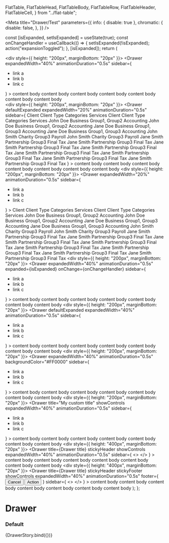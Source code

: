 
  FlatTable,
  FlatTableHead,
  FlatTableBody,
  FlatTableRow,
  FlatTableHeader,
  FlatTableCell,
} from "../flat-table";

<Meta
  title="Drawer/Test"
  parameters={{
    info: { disable: true },
    chromatic: {
      disable: false,
    },
  }}
/>

  const [isExpanded, setIsExpanded] = useState(true);
  const onChangeHandler = useCallback(() => {
    setIsExpanded(!isExpanded);
    action("expansionToggled");
  }, [isExpanded]);
  return (
    <div>
      <div style={{ height: "200px", marginBottom: "20px" }}>
        <Drawer
          expandedWidth="40%"
          animationDuration="0.5s"
          sidebar={
            <ul>
              <li>link a</li>
              <li>link b</li>
              <li>link c</li>
            </ul>
          }
        >
          content body content body content body content body content body
          content body content body
        </Drawer>
      </div>
      <div style={{ height: "200px", marginBottom: "20px" }}>
        <Drawer
          defaultExpanded
          expandedWidth="20%"
          animationDuration="0.5s"
          sidebar={
            <FlatTable>
              <FlatTableHead>
                <FlatTableRow>
                  <FlatTableHeader>Client</FlatTableHeader>
                  <FlatTableHeader>Client Type</FlatTableHeader>
                  <FlatTableHeader>Categories</FlatTableHeader>
                  <FlatTableHeader>Services</FlatTableHeader>
                  <FlatTableHeader>Client</FlatTableHeader>
                  <FlatTableHeader>Client Type</FlatTableHeader>
                  <FlatTableHeader>Categories</FlatTableHeader>
                  <FlatTableHeader>Services</FlatTableHeader>
                </FlatTableRow>
              </FlatTableHead>
              <FlatTableBody>
                <FlatTableRow>
                  <FlatTableCell>John Doe</FlatTableCell>
                  <FlatTableCell>Business</FlatTableCell>
                  <FlatTableCell>Group1, Group2</FlatTableCell>
                  <FlatTableCell>Accounting</FlatTableCell>
                  <FlatTableCell>John Doe</FlatTableCell>
                  <FlatTableCell>Business</FlatTableCell>
                  <FlatTableCell>Group1, Group2</FlatTableCell>
                  <FlatTableCell>Accounting</FlatTableCell>
                </FlatTableRow>
                <FlatTableRow>
                  <FlatTableCell>Jane Doe</FlatTableCell>
                  <FlatTableCell>Business</FlatTableCell>
                  <FlatTableCell>Group1, Group3</FlatTableCell>
                  <FlatTableCell>Accounting</FlatTableCell>
                  <FlatTableCell>Jane Doe</FlatTableCell>
                  <FlatTableCell>Business</FlatTableCell>
                  <FlatTableCell>Group1, Group3</FlatTableCell>
                  <FlatTableCell>Accounting</FlatTableCell>
                </FlatTableRow>
                <FlatTableRow>
                  <FlatTableCell>John Smith</FlatTableCell>
                  <FlatTableCell>Charity</FlatTableCell>
                  <FlatTableCell>Group3</FlatTableCell>
                  <FlatTableCell>Payroll</FlatTableCell>
                  <FlatTableCell>John Smith</FlatTableCell>
                  <FlatTableCell>Charity</FlatTableCell>
                  <FlatTableCell>Group3</FlatTableCell>
                  <FlatTableCell>Payroll</FlatTableCell>
                </FlatTableRow>
                <FlatTableRow>
                  <FlatTableCell>Jane Smith</FlatTableCell>
                  <FlatTableCell>Partnership</FlatTableCell>
                  <FlatTableCell>Group3</FlatTableCell>
                  <FlatTableCell>Final Tax</FlatTableCell>
                  <FlatTableCell>Jane Smith</FlatTableCell>
                  <FlatTableCell>Partnership</FlatTableCell>
                  <FlatTableCell>Group3</FlatTableCell>
                  <FlatTableCell>Final Tax</FlatTableCell>
                </FlatTableRow>
                <FlatTableRow>
                  <FlatTableCell>Jane Smith</FlatTableCell>
                  <FlatTableCell>Partnership</FlatTableCell>
                  <FlatTableCell>Group3</FlatTableCell>
                  <FlatTableCell>Final Tax</FlatTableCell>
                  <FlatTableCell>Jane Smith</FlatTableCell>
                  <FlatTableCell>Partnership</FlatTableCell>
                  <FlatTableCell>Group3</FlatTableCell>
                  <FlatTableCell>Final Tax</FlatTableCell>
                </FlatTableRow>
                <FlatTableRow>
                  <FlatTableCell>Jane Smith</FlatTableCell>
                  <FlatTableCell>Partnership</FlatTableCell>
                  <FlatTableCell>Group3</FlatTableCell>
                  <FlatTableCell>Final Tax</FlatTableCell>
                  <FlatTableCell>Jane Smith</FlatTableCell>
                  <FlatTableCell>Partnership</FlatTableCell>
                  <FlatTableCell>Group3</FlatTableCell>
                  <FlatTableCell>Final Tax</FlatTableCell>
                </FlatTableRow>
                <FlatTableRow>
                  <FlatTableCell>Jane Smith</FlatTableCell>
                  <FlatTableCell>Partnership</FlatTableCell>
                  <FlatTableCell>Group3</FlatTableCell>
                  <FlatTableCell>Final Tax</FlatTableCell>
                  <FlatTableCell>Jane Smith</FlatTableCell>
                  <FlatTableCell>Partnership</FlatTableCell>
                  <FlatTableCell>Group3</FlatTableCell>
                  <FlatTableCell>Final Tax</FlatTableCell>
                </FlatTableRow>
              </FlatTableBody>
            </FlatTable>
          }
        >
          content body content body content body content body content body
          content body content body
        </Drawer>
      </div>
      <div style={{ height: "200px", marginBottom: "20px" }}>
        <Drawer
          expandedWidth="20%"
          animationDuration="0.5s"
          sidebar={
            <ul>
              <li>link a</li>
              <li>link b</li>
              <li>link c</li>
            </ul>
          }
        >
          <FlatTable>
            <FlatTableHead>
              <FlatTableRow>
                <FlatTableHeader>Client</FlatTableHeader>
                <FlatTableHeader>Client Type</FlatTableHeader>
                <FlatTableHeader>Categories</FlatTableHeader>
                <FlatTableHeader>Services</FlatTableHeader>
                <FlatTableHeader>Client</FlatTableHeader>
                <FlatTableHeader>Client Type</FlatTableHeader>
                <FlatTableHeader>Categories</FlatTableHeader>
                <FlatTableHeader>Services</FlatTableHeader>
              </FlatTableRow>
            </FlatTableHead>
            <FlatTableBody>
              <FlatTableRow>
                <FlatTableCell>John Doe</FlatTableCell>
                <FlatTableCell>Business</FlatTableCell>
                <FlatTableCell>Group1, Group2</FlatTableCell>
                <FlatTableCell>Accounting</FlatTableCell>
                <FlatTableCell>John Doe</FlatTableCell>
                <FlatTableCell>Business</FlatTableCell>
                <FlatTableCell>Group1, Group2</FlatTableCell>
                <FlatTableCell>Accounting</FlatTableCell>
              </FlatTableRow>
              <FlatTableRow>
                <FlatTableCell>Jane Doe</FlatTableCell>
                <FlatTableCell>Business</FlatTableCell>
                <FlatTableCell>Group1, Group3</FlatTableCell>
                <FlatTableCell>Accounting</FlatTableCell>
                <FlatTableCell>Jane Doe</FlatTableCell>
                <FlatTableCell>Business</FlatTableCell>
                <FlatTableCell>Group1, Group3</FlatTableCell>
                <FlatTableCell>Accounting</FlatTableCell>
              </FlatTableRow>
              <FlatTableRow>
                <FlatTableCell>John Smith</FlatTableCell>
                <FlatTableCell>Charity</FlatTableCell>
                <FlatTableCell>Group3</FlatTableCell>
                <FlatTableCell>Payroll</FlatTableCell>
                <FlatTableCell>John Smith</FlatTableCell>
                <FlatTableCell>Charity</FlatTableCell>
                <FlatTableCell>Group3</FlatTableCell>
                <FlatTableCell>Payroll</FlatTableCell>
              </FlatTableRow>
              <FlatTableRow>
                <FlatTableCell>Jane Smith</FlatTableCell>
                <FlatTableCell>Partnership</FlatTableCell>
                <FlatTableCell>Group3</FlatTableCell>
                <FlatTableCell>Final Tax</FlatTableCell>
                <FlatTableCell>Jane Smith</FlatTableCell>
                <FlatTableCell>Partnership</FlatTableCell>
                <FlatTableCell>Group3</FlatTableCell>
                <FlatTableCell>Final Tax</FlatTableCell>
              </FlatTableRow>
              <FlatTableRow>
                <FlatTableCell>Jane Smith</FlatTableCell>
                <FlatTableCell>Partnership</FlatTableCell>
                <FlatTableCell>Group3</FlatTableCell>
                <FlatTableCell>Final Tax</FlatTableCell>
                <FlatTableCell>Jane Smith</FlatTableCell>
                <FlatTableCell>Partnership</FlatTableCell>
                <FlatTableCell>Group3</FlatTableCell>
                <FlatTableCell>Final Tax</FlatTableCell>
              </FlatTableRow>
              <FlatTableRow>
                <FlatTableCell>Jane Smith</FlatTableCell>
                <FlatTableCell>Partnership</FlatTableCell>
                <FlatTableCell>Group3</FlatTableCell>
                <FlatTableCell>Final Tax</FlatTableCell>
                <FlatTableCell>Jane Smith</FlatTableCell>
                <FlatTableCell>Partnership</FlatTableCell>
                <FlatTableCell>Group3</FlatTableCell>
                <FlatTableCell>Final Tax</FlatTableCell>
              </FlatTableRow>
              <FlatTableRow>
                <FlatTableCell>Jane Smith</FlatTableCell>
                <FlatTableCell>Partnership</FlatTableCell>
                <FlatTableCell>Group3</FlatTableCell>
                <FlatTableCell>Final Tax</FlatTableCell>
                <FlatTableCell>Jane Smith</FlatTableCell>
                <FlatTableCell>Partnership</FlatTableCell>
                <FlatTableCell>Group3</FlatTableCell>
                <FlatTableCell>Final Tax</FlatTableCell>
              </FlatTableRow>
            </FlatTableBody>
          </FlatTable>
        </Drawer>
      </div>
      <div style={{ height: "200px", marginBottom: "20px" }}>
        <Drawer
          expandedWidth="40%"
          animationDuration="0.5s"
          expanded={isExpanded}
          onChange={onChangeHandler}
          sidebar={
            <ul>
              <li>link a</li>
              <li>link b</li>
              <li>link c</li>
            </ul>
          }
        >
          content body content body content body content body content body
          content body content body
        </Drawer>
      </div>
      <div style={{ height: "200px", marginBottom: "20px" }}>
        <Drawer
          defaultExpanded
          expandedWidth="40%"
          animationDuration="0.5s"
          sidebar={
            <ul>
              <li>link a</li>
              <li>link b</li>
              <li>link c</li>
            </ul>
          }
        >
          content body content body content body content body content body
          content body content body
        </Drawer>
      </div>
      <div style={{ height: "200px", marginBottom: "20px" }}>
        <Drawer
          expandedWidth="40%"
          animationDuration="0.5s"
          backgroundColor="#FF0000"
          sidebar={
            <ul>
              <li>link a</li>
              <li>link b</li>
              <li>link c</li>
            </ul>
          }
        >
          content body content body content body content body content body
          content body content body
        </Drawer>
      </div>
      <div style={{ height: "200px", marginBottom: "20px" }}>
        <Drawer
          title="My custom title"
          showControls
          expandedWidth="40%"
          animationDuration="0.5s"
          sidebar={
            <ul>
              <li>link a</li>
              <li>link b</li>
              <li>link c</li>
            </ul>
          }
        >
          content body content body content body content body content body
          content body content body
        </Drawer>
      </div>
      <div style={{ height: "400px", marginBottom: "20px" }}>
        <Drawer
          title={<Typography variant="h2">Drawer title</Typography>}
          stickyHeader
          showControls
          expandedWidth="40%"
          animationDuration="0.5s"
          sidebar={
            <>
              <Checkbox
                label="Example checkbox"
                name="checkbox-default"
                ml="40px"
                mt="30px"
              />
              <Checkbox
                label="Example checkbox"
                name="checkbox-default"
                ml="40px"
                mt="30px"
              />
              <Checkbox
                label="Example checkbox"
                name="checkbox-default"
                ml="40px"
                mt="30px"
              />
              <Checkbox
                label="Example checkbox"
                name="checkbox-default"
                ml="40px"
                mt="30px"
              />
              <Checkbox
                label="Example checkbox"
                name="checkbox-default"
                ml="40px"
                mt="30px"
              />
              <Checkbox
                label="Example checkbox"
                name="checkbox-default"
                ml="40px"
                mt="30px"
              />
              <Checkbox
                label="Example checkbox"
                name="checkbox-default"
                ml="40px"
                mt="30px"
              />
              <Checkbox
                label="Example checkbox"
                name="checkbox-default"
                ml="40px"
                mt="30px"
              />
              <Checkbox
                label="Example checkbox"
                name="checkbox-default"
                ml="40px"
                mt="30px"
                mb={4}
              />
            </>
          }
        >
          content body content body content body content body content body
          content body content body
        </Drawer>
      </div>
      <div style={{ height: "400px", marginBottom: "20px" }}>
        <Drawer
          title={<Typography variant="h2">Drawer title</Typography>}
          stickyHeader
          stickyFooter
          showControls
          expandedWidth="40%"
          animationDuration="0.5s"
          footer={
            <Box display="flex" justifyContent="flex-end" p="16px 40px">
              <Button mr="16px">Cancel</Button>
              <Button buttonType="primary" type="submit">
                Action
              </Button>
            </Box>
          }
          sidebar={
            <>
              <Checkbox
                label="Example checkbox"
                name="checkbox-default"
                ml="40px"
                mt="30px"
              />
              <Checkbox
                label="Example checkbox"
                name="checkbox-default"
                ml="40px"
                mt="30px"
              />
              <Checkbox
                label="Example checkbox"
                name="checkbox-default"
                ml="40px"
                mt="30px"
              />
              <Checkbox
                label="Example checkbox"
                name="checkbox-default"
                ml="40px"
                mt="30px"
              />
              <Checkbox
                label="Example checkbox"
                name="checkbox-default"
                ml="40px"
                mt="30px"
              />
              <Checkbox
                label="Example checkbox"
                name="checkbox-default"
                ml="40px"
                mt="30px"
              />
              <Checkbox
                label="Example checkbox"
                name="checkbox-default"
                ml="40px"
                mt="30px"
              />
              <Checkbox
                label="Example checkbox"
                name="checkbox-default"
                ml="40px"
                mt="30px"
              />
              <Checkbox
                label="Example checkbox"
                name="checkbox-default"
                ml="40px"
                mt="30px"
                mb={4}
              />
            </>
          }
        >
          content body content body content body content body content body
          content body content body
        </Drawer>
      </div>
    </div>
  );
};

# Drawer

### Default

<Canvas>
  <Story name="visual">{DrawerStory.bind({})}</Story>
</Canvas>
